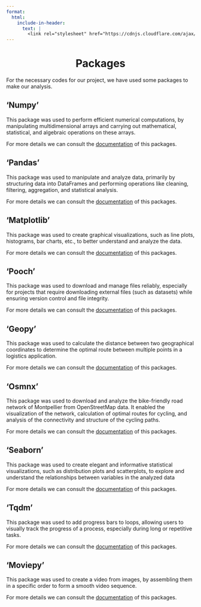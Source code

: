 ```yaml
---
format:
  html:
    include-in-header:
      text: |
        <link rel="stylesheet" href="https://cdnjs.cloudflare.com/ajax/libs/font-awesome/6.5.1/css/all.min.css">
---
```


<div style="text-align: center;">
<h1>Packages <i class="fas fa-book-open"></i></h1>
</div>

<p class = "text"> For the necessary codes for our project, we have used some packages to make our analysis. </p>

## 'Numpy'

<p class = "text"> This package was used to perform efficient numerical computations, by manipulating multidimensional arrays and carrying out mathematical, statistical, and algebraic operations on these arrays.</p>

<p class = "text"> For more details we can consult the <a href="https://numpy.org/doc/">documentation</a> of this packages. </p>

## 'Pandas'

<p class = "text"> This package was used to manipulate and analyze data, primarily by structuring data into DataFrames and performing operations like cleaning, filtering, aggregation, and statistical analysis. </p>

<p class = "text"> For more details we can consult the <a href="https://pandas.pydata.org/docs/">documentation</a> of this packages. </p>

## 'Matplotlib'

<p class = "text"> This package was used to create graphical visualizations, such as line plots, histograms, bar charts, etc., to better understand and analyze the data.</p>

<p class = "text"> For more details we can consult the <a href="https://matplotlib.org/stable/index.html">documentation</a> of this packages. </p>

## 'Pooch'

<p class = "text"> This package was used to download and manage files reliably, especially for projects that require downloading external files (such as datasets) while ensuring version control and file integrity. </p>

<p class = "text"> For more details we can consult the <a href="https://www.fatiando.org/pooch/latest/">documentation</a> of this packages. </p>

## 'Geopy'

<p class = "text"> This package was used to calculate the distance between two geographical coordinates to determine the optimal route between multiple points in a logistics application. </p>

<p class = "text"> For more details we can consult the <a href=" https://geopy.readthedocs.io/en/stable/">documentation</a> of this packages. </p>

## 'Osmnx'

<p class = "text"> This package was used to download and analyze the bike-friendly road network of Montpellier from OpenStreetMap data. It enabled the visualization of the network, calculation of optimal routes for cycling, and analysis of the connectivity and structure of the cycling paths. </p>

<p class = "text"> For more details we can consult the <a href="https://osmnx.readthedocs.io/en/stable/">documentation</a> of this packages. </p>

## 'Seaborn'

<p class = "text"> This package was used to create elegant and informative statistical visualizations, such as distribution plots and scatterplots, to explore and understand the relationships between variables in the analyzed data </p>

<p class = "text"> For more details we can consult the <a href=" https://seaborn.pydata.org/">documentation</a> of this packages. </p>

## 'Tqdm'

<p class = "text">This package was used to add progress bars to loops, allowing users to visually track the progress of a process, especially during long or repetitive tasks. </p>

<p class = "text"> For more details we can consult the <a href="https://tqdm.github.io/">documentation</a> of this packages. </p>

## 'Moviepy'

<p class = "text"> This package was used to create a video from images, by assembling them in a specific order to form a smooth video sequence. </p>

<p class = "text"> For more details we can consult the <a href="https://moviepy.readthedocs.io/en/latest/">documentation</a> of this packages. </p>
